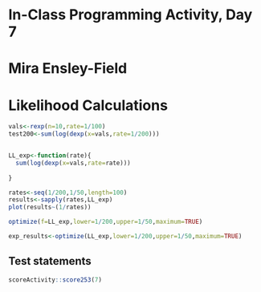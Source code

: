 # In-Class Programming Activity, Day 7

# Mira Ensley-Field

# Likelihood Calculations
```r
vals<-rexp(n=10,rate=1/100)
test200<-sum(log(dexp(x=vals,rate=1/200)))


LL_exp<-function(rate){ 
  sum(log(dexp(x=vals,rate=rate)))
      
}

rates<-seq(1/200,1/50,length=100)
results<-sapply(rates,LL_exp)
plot(results~(1/rates))

optimize(f=LL_exp,lower=1/200,upper=1/50,maximum=TRUE)

exp_results<-optimize(LL_exp,lower=1/200,upper=1/50,maximum=TRUE)

```

## Test statements

```r
scoreActivity::score253(7)
```